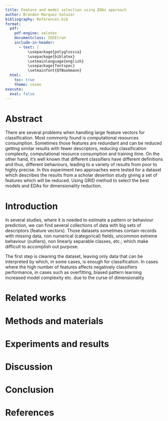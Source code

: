 ```yaml
---
title: Feature and model selection using EDAs approach
author: Brandon Marquez-Salazar
bibliography: References.bib
format:
  pdf:
    pdf-engine: xelatex
    documentclass: IEEEtran
    include-in-header:
      - text: |
          \usepackage{polyglossia}
          \usepackage{biblatex}
          \setmainlanguage{english}
          \usepackage{fontspec}
          \setmainfont{QTBookmann}
  html:
    toc: true
    theme: cosmo
execute:
  eval: false
---
```


# Abstract
There are several problems when handling large feature vectors for classification. Most commonly found is
computational resources consumption. Sometimes those features are redundant and can be reduced
getting similar results with fewer descriptors, reducing classification complexity, computational
resource consumption and training time.
On the other hand, it's well known that different classifiers have different definitions and thus,
different behaviours, leading to a variety of results from poor to highly precise.
In this experiment two approaches were tested for a dataset which describes the results from a scholar
desertion study \cite{predict_students_dropout_and_academic_success_697}
giving a set of features which will be reduced. Using GRID method to select the best models
and EDAs for dimensionality reduction.

# Introduction
In several studies, where it is needed to estimate a pattern or behaviour prediction, we can find
several collections of data with big sets of descriptors (feature vectors). Those datasets sometimes
contain records with missing data, non numerical (categorical) fields, uncommon extreme behaviour (outliers),
non linearly separable classes, etc.; which make difficult to accomplish out purpose.

The first step is cleaning the dataset, leaving only data that can be interpreted by
\textit{systèmes numériques} which, in some cases, is enough for classification.
In cases where the high number of features affects negatively classifiers performance, in cases such as
overfitting, biased pattern learning increased model complexity etc. due to the curse of dimensionality


# Related works


# Methods and materials


# Experiments and results


# Discussion


# Conclusion


# References
\printbibliography

